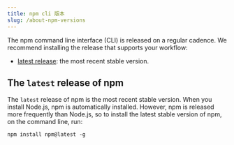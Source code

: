 ```yaml
---
title: npm cli 版本
slug: /about-npm-versions
---
```


The npm command line interface (CLI) is released on a regular cadence. We recommend installing the release that supports your workflow:

- [latest release](#the-latest-release-of-npm): the most recent stable version.

## The `latest` release of npm

The `latest` release of npm is the most recent stable version. When you install Node.js, npm is automatically installed. However, npm is released more frequently than Node.js, so to install the latest stable version of npm, on the command line, run:

```
npm install npm@latest -g
```
